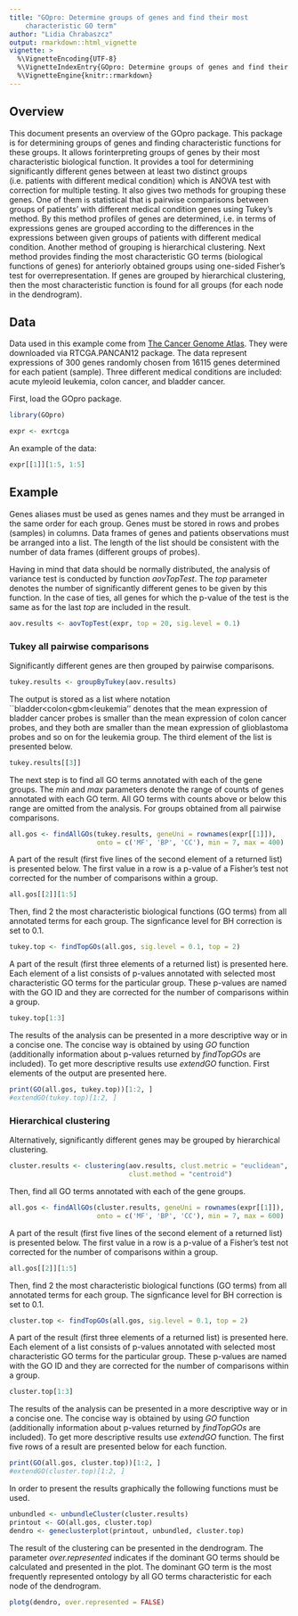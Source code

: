 ```yaml
---
title: "GOpro: Determine groups of genes and find their most 
    characteristic GO term"
author: "Lidia Chrabaszcz"
output: rmarkdown::html_vignette
vignette: >
  %\VignetteEncoding{UTF-8}
  %\VignetteIndexEntry{GOpro: Determine groups of genes and find their characteristic GO term}
  %\VignetteEngine{knitr::rmarkdown}
---
```


## Overview
This document presents an overview of the GOpro package. 
This package is for determining groups of genes and finding characteristic 
functions for these groups. It allows forinterpreting groups of genes by their 
most characteristic biological function. It provides a tool for determining 
significantly different genes between at least two  distinct groups 
(i.e. patients with different medical condition) which is ANOVA test with 
correction for multiple testing. It also gives two methods for grouping 
these genes. One of them is statistical that is pairwise comparisons 
between groups of patients' with different medical condition  genes 
using Tukey's method. By this method profiles of genes are determined, 
i.e. in terms of expressions genes are grouped according to the 
differences in the expressions between given groups of patients with 
different medical condition. Another method of grouping is hierarchical 
clustering. Next method provides finding the most characteristic GO terms
(biological functions of genes) for anteriorly obtained groups using 
one-sided Fisher's test for overrepresentation. If genes are grouped by 
hierarchical clustering, then the most characteristic function is 
found for all groups (for each node in the dendrogram).

## Data

Data used in this example come from 
[The Cancer Genome Atlas](https://tcga-data.nci.nih.gov/tcga/). 
They were downloaded via RTCGA.PANCAN12 package. The data represent 
expressions of 300 genes randomly chosen from 16115 genes determined 
for each patient (sample).  Three different medical conditions are 
included: acute myleoid leukemia, colon cancer, and bladder cancer.

First, load the GOpro package.
```r
library(GOpro)
```

```r
expr <- exrtcga
```

An example of the data:
```r
expr[[1]][1:5, 1:5]
```

## Example 
Genes aliases must be used as genes names and they must be arranged
in the same order for each group. Genes must be stored in rows and probes
(samples) in columns. Data frames of genes and patients observations
must be arranged into a list. The length of the list should be consistent 
with the number of data frames (different groups of probes).

Having in mind that data should be normally distributed, the analysis 
of variance test is conducted by function *aovTopTest*. 
The *top* parameter denotes the number of significantly different genes
to be given by this function. In the case of ties, all genes for which 
the p-value of the test is the same as for the last *top* are included 
in the result. 
```r
aov.results <- aovTopTest(expr, top = 20, sig.level = 0.1)
```
### Tukey all pairwise comparisons
Significantly different genes are then grouped by pairwise comparisons.
```r
tukey.results <- groupByTukey(aov.results)
```
The output is stored as a list where notation 
``bladder$<$colon$<$gbm$<$leukemia'' 
denotes that the mean expression of bladder cancer probes is smaller 
than the mean expression of colon cancer probes, and they both 
are smaller than the mean expression of glioblastoma probes and 
so on for the leukemia group.
The third element of the list is presented below.
```r
tukey.results[[3]] 
```
The next step is to find all GO terms annotated with each of the 
gene groups. The *min* and *max* parameters denote the range of 
counts of genes annotated with each GO term. All GO terms with 
counts above or below this range are omitted from the analysis.
For groups obtained from all pairwise comparisons.
```r
all.gos <- findAllGOs(tukey.results, geneUni = rownames(expr[[1]]), 
                      onto = c('MF', 'BP', 'CC'), min = 7, max = 400)
```
A part of the result (first five lines of the second element 
of a returned list) is presented below. The first value in a row 
is a p-value of a Fisher's test not corrected for the number of 
comparisons within a group.
```r
all.gos[[2]][1:5]
```
Then, find 2 the most characteristic biological functions (GO terms) 
from all annotated terms for each group. The signficance level 
for BH correction is set to 0.1.
```r
tukey.top <- findTopGOs(all.gos, sig.level = 0.1, top = 2)
```
A part of the result (first three elements of a returned list) is 
presented here. Each element of a list consists of p-values annotated 
with selected most characteristic GO terms for the particular group. 
These p-values are named with the GO ID and they are corrected 
for the number of comparisons within a group.
```r
tukey.top[1:3]
```
The results of the analysis can be presented in a more 
descriptive way or in a concise one.
The concise way is obtained by using *GO* function 
(additionally information about p-values returned by *findTopGOs* 
are included). To get more descriptive results use *extendGO* function. 
First elements of the output are presented here.
```r
print(GO(all.gos, tukey.top))[1:2, ]
#extendGO(tukey.top)[1:2, ]
```

### Hierarchical clustering
Alternatively, significantly different genes may be grouped 
by hierarchical clustering.
```r
cluster.results <- clustering(aov.results, clust.metric = "euclidean", 
                              clust.method = "centroid")
```
Then, find all GO terms annotated with each of the gene groups. 
```r
all.gos <- findAllGOs(cluster.results, geneUni = rownames(expr[[1]]), 
                      onto = c('MF', 'BP', 'CC'), min = 7, max = 600)
```
A part of the result (first five lines of the second element of 
a returned list) is presented below. The first value in a row is 
a p-value of a Fisher's test not corrected for the number of 
comparisons within a group.
```r
all.gos[[2]][1:5]
```
Then, find 2 the most characteristic biological functions (GO terms) 
from all annotated terms for each group. The signficance level 
for BH correction is set to 0.1.
```r
cluster.top <- findTopGOs(all.gos, sig.level = 0.1, top = 2)
```
A part of the result (first three elements of a returned list) is presented 
here. Each element of a list consists of p-values annotated with selected 
most characteristic GO terms for the particular group. These p-values are 
named with the GO ID and they are corrected for the number of comparisons 
within a group.
```r
cluster.top[1:3]
```
The results of the analysis can be presented in a more descriptive 
way or in a concise one.
The concise way is obtained by using *GO* function (additionally 
information about p-values returned by *findTopGOs* are included). 
To get more descriptive results use *extendGO* function.
The first five rows of a result are presented below for each function.
```r
print(GO(all.gos, cluster.top))[1:2, ]
#extendGO(cluster.top)[1:2, ]
```
In order to present the results graphically the following 
functions must be used.
```r
unbundled <- unbundleCluster(cluster.results)
printout <- GO(all.gos, cluster.top)
dendro <- geneclusterplot(printout, unbundled, cluster.top)
```
The result of the clustering can be presented in the dendrogram. 
The parameter *over.represented* indicates if the dominant GO terms 
should be calculated and presented in the plot. The dominant GO term 
is the most frequently represented ontology by all GO terms characteristic 
for each node of the dendrogram.
```r
plotg(dendro, over.represented = FALSE)
```

